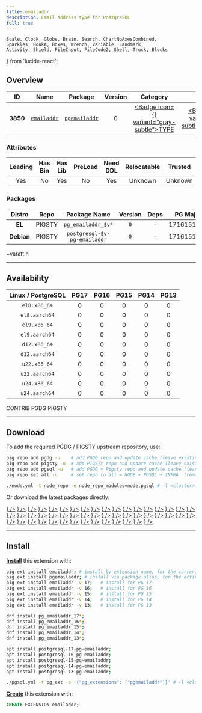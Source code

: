 ```yaml
---
title: emailaddr
description: Email address type for PostgreSQL
full: true
---
```


    Scale, Clock, Globe, Brain, Search, ChartNoAxesCombined,
    Sparkles, BookA, Boxes, Wrench, Variable, Landmark,
    Activity, Shield, FileInput, FileCode2, Shell, Truck, Blocks
} from 'lucide-react';

## Overview

| <TooltipIconButton tooltip="Extension unique identifier" side="top">ID</TooltipIconButton> | <TooltipIconButton tooltip="Extension name" side="top">Name</TooltipIconButton> | <TooltipIconButton tooltip="Package name for installation" side="top">Package</TooltipIconButton> | <TooltipIconButton tooltip="Latest available extension version" side="top">Version</TooltipIconButton> | <TooltipIconButton tooltip="Extension category" side="top">Category</TooltipIconButton> | <TooltipIconButton tooltip="Open source license" side="top">License</TooltipIconButton> | <TooltipIconButton tooltip="Programming language" side="top">Lang</TooltipIconButton> |
|:--------:|:--------:|:----------:|:--------------:|:---------------------------------------:|:------------------------------------------------------:|:----:|
| **3850** | [`emailaddr`](https://github.com/petere/pgemailaddr) | [`pgemailaddr`](/ext/emailaddr) | 0 | <a href="/ext/type" className="no-underline"><Badge icon={<Boxes />} variant="gray-subtle">TYPE</Badge></a> | <a href="/ext/list/license#postgresql" className="no-underline"><Badge icon={<Scale />} variant="blue-subtle">PostgreSQL</Badge></a> | <a href="/ext/list/lang#c"><Badge icon={<FileCode2 />} variant="blue-subtle">C</Badge></a> |

### Attributes

| <TooltipIconButton tooltip="The Primary Leading extension in the Package" side="top">Leading</TooltipIconButton> | <TooltipIconButton tooltip="Contains binary utils" side="top">Has Bin</TooltipIconButton> | <TooltipIconButton tooltip="Contains .so shared library files" side="top">Has Lib</TooltipIconButton> | <TooltipIconButton tooltip="Requires preloading via shared_preload_libraries" side="top">PreLoad</TooltipIconButton> | <TooltipIconButton tooltip="Requires CREATE EXTENSION DDL command" side="top">Need DDL</TooltipIconButton> | <TooltipIconButton tooltip="Can be installed in any schema" side="top">Relocatable</TooltipIconButton> | <TooltipIconButton tooltip="Can be created by non-superuser" side="top">Trusted</TooltipIconButton> | <TooltipIconButton tooltip="Schemas used by this extension" side="top">Schemas</TooltipIconButton> |
|:-------:|:-------:|:-------:|:-------:|:--------:|:-----------:|:-------:|:-------:|
| Yes | No | Yes | No | Yes | Unknown | Unknown | - |

### Packages

| <TooltipIconButton tooltip="Linux distribution family, EL or Debian" side="top">Distro</TooltipIconButton> | <TooltipIconButton tooltip="Package repository" side="top">Repo</TooltipIconButton> | <TooltipIconButton tooltip="The RPM/DEB Package Name Pattern (replace $v with real pg major)" side="top">Package Name</TooltipIconButton> | <TooltipIconButton tooltip="Latest package version" side="top">Version</TooltipIconButton> | <TooltipIconButton tooltip="RPM/DEB Package dependencies" side="top">Deps</TooltipIconButton> | <TooltipIconButton tooltip="Available in these PostgreSQL Major Versions" side="top">PG Major</TooltipIconButton> |
|:----------:|:--------:|:------------------------:|:-----------:|:------------:|:------------------:|
|   **EL**   | <Badge variant="amber-subtle"><span className="font-bold">PIGSTY</span></Badge> | `pg_emailaddr_$v*` | `0` | - | <Badge variant="green-subtle">17</Badge><Badge variant="green-subtle">16</Badge><Badge variant="green-subtle">15</Badge><Badge variant="green-subtle">14</Badge><Badge variant="green-subtle">13</Badge> |
| **Debian** | <Badge variant="amber-subtle"><span className="font-bold">PIGSTY</span></Badge> | `postgresql-$v-pg-emailaddr` | `0` | - | <Badge variant="green-subtle">17</Badge><Badge variant="green-subtle">16</Badge><Badge variant="green-subtle">15</Badge><Badge variant="green-subtle">14</Badge><Badge variant="green-subtle">13</Badge> |


<Callout title="Comments" type="info">
    +varatt.h
</Callout>


------

## Availability

| <TooltipIconButton tooltip="Linux Distro Arch / PostgreSQL Major Version" side="top">Linux / PostgreSQL </TooltipIconButton> | **PG17** | **PG16** | **PG15** | **PG14** | **PG13** |
|:-----:|:-----:|:-----:|:-----:|:-----:|:-----:|
| `el8.x86_64` | <Badge variant="amber-subtle">0</Badge> | <Badge variant="amber-subtle">0</Badge> | <Badge variant="amber-subtle">0</Badge> | <Badge variant="amber-subtle">0</Badge> | <Badge variant="amber-subtle">0</Badge> |
| `el8.aarch64` | <Badge variant="amber-subtle">0</Badge> | <Badge variant="amber-subtle">0</Badge> | <Badge variant="amber-subtle">0</Badge> | <Badge variant="amber-subtle">0</Badge> | <Badge variant="amber-subtle">0</Badge> |
| `el9.x86_64` | <Badge variant="amber-subtle">0</Badge> | <Badge variant="amber-subtle">0</Badge> | <Badge variant="amber-subtle">0</Badge> | <Badge variant="amber-subtle">0</Badge> | <Badge variant="amber-subtle">0</Badge> |
| `el9.aarch64` | <Badge variant="amber-subtle">0</Badge> | <Badge variant="amber-subtle">0</Badge> | <Badge variant="amber-subtle">0</Badge> | <Badge variant="amber-subtle">0</Badge> | <Badge variant="amber-subtle">0</Badge> |
| `d12.x86_64` | <Badge variant="amber-subtle">0</Badge> | <Badge variant="amber-subtle">0</Badge> | <Badge variant="amber-subtle">0</Badge> | <Badge variant="amber-subtle">0</Badge> | <Badge variant="amber-subtle">0</Badge> |
| `d12.aarch64` | <Badge variant="amber-subtle">0</Badge> | <Badge variant="amber-subtle">0</Badge> | <Badge variant="amber-subtle">0</Badge> | <Badge variant="amber-subtle">0</Badge> | <Badge variant="amber-subtle">0</Badge> |
| `u22.x86_64` | <Badge variant="amber-subtle">0</Badge> | <Badge variant="amber-subtle">0</Badge> | <Badge variant="amber-subtle">0</Badge> | <Badge variant="amber-subtle">0</Badge> | <Badge variant="amber-subtle">0</Badge> |
| `u22.aarch64` | <Badge variant="amber-subtle">0</Badge> | <Badge variant="amber-subtle">0</Badge> | <Badge variant="amber-subtle">0</Badge> | <Badge variant="amber-subtle">0</Badge> | <Badge variant="amber-subtle">0</Badge> |
| `u24.x86_64` | <Badge variant="amber-subtle">0</Badge> | <Badge variant="amber-subtle">0</Badge> | <Badge variant="amber-subtle">0</Badge> | <Badge variant="amber-subtle">0</Badge> | <Badge variant="amber-subtle">0</Badge> |
| `u24.aarch64` | <Badge variant="amber-subtle">0</Badge> | <Badge variant="amber-subtle">0</Badge> | <Badge variant="amber-subtle">0</Badge> | <Badge variant="amber-subtle">0</Badge> | <Badge variant="amber-subtle">0</Badge> |

<Badge variant="green-subtle"><span className="font-black">CONTRIB</span></Badge> <Badge variant="blue-subtle"><span className="font-black">PGDG</span></Badge> <Badge variant="amber-subtle"><span className="font-black">PIGSTY</span></Badge>

------

## Download

To add the required PGDG / PIGSTY upstream repository, use:

```bash tab="pig"
pig repo add pgdg -u    # add PGDG repo and update cache (leave existing repos)
pig repo add pigsty -u  # add PIGSTY repo and update cache (leave existing repos)
pig repo add pgsql -u   # add PGDG + Pigsty repo and update cache (leave existing repos)
pig repo set all -u     # set repo to all = NODE + PGSQL + INFRA  (remove existing repos)
```
```bash tab="pigsty"
./node.yml -t node_repo -e node_repo_modules=node,pgsql # -l <cluster>
```

Or download the latest packages directly:

<Files>
    <Folder name="el8.x86_64">
        <a href="https://repo.pigsty.io/yum/pgsql/el8.x86_64/pg_emailaddr_17-0-1PIGSTY.el8.x86_64.rpm"><File name="pg_emailaddr_17-0-1PIGSTY.el8.x86_64.rpm" icon={<Package className="text-emerald-500" />} /></a>
        <a href="https://repo.pigsty.io/yum/pgsql/el8.x86_64/pg_emailaddr_16-0-1PIGSTY.el8.x86_64.rpm"><File name="pg_emailaddr_16-0-1PIGSTY.el8.x86_64.rpm" icon={<Package className="text-emerald-500" />} /></a>
        <a href="https://repo.pigsty.io/yum/pgsql/el8.x86_64/pg_emailaddr_15-0-1PIGSTY.el8.x86_64.rpm"><File name="pg_emailaddr_15-0-1PIGSTY.el8.x86_64.rpm" icon={<Package className="text-emerald-500" />} /></a>
        <a href="https://repo.pigsty.io/yum/pgsql/el8.x86_64/pg_emailaddr_14-0-1PIGSTY.el8.x86_64.rpm"><File name="pg_emailaddr_14-0-1PIGSTY.el8.x86_64.rpm" icon={<Package className="text-emerald-500" />} /></a>
        <a href="https://repo.pigsty.io/yum/pgsql/el8.x86_64/pg_emailaddr_13-0-1PIGSTY.el8.x86_64.rpm"><File name="pg_emailaddr_13-0-1PIGSTY.el8.x86_64.rpm" icon={<Package className="text-emerald-500" />} /></a>
    </Folder>
    <Folder name="el8.aarch64">
        <a href="https://repo.pigsty.io/yum/pgsql/el8.aarch64/pg_emailaddr_17-0-1PIGSTY.el8.aarch64.rpm"><File name="pg_emailaddr_17-0-1PIGSTY.el8.aarch64.rpm" icon={<Package className="text-orange-500" />} /></a>
        <a href="https://repo.pigsty.io/yum/pgsql/el8.aarch64/pg_emailaddr_16-0-1PIGSTY.el8.aarch64.rpm"><File name="pg_emailaddr_16-0-1PIGSTY.el8.aarch64.rpm" icon={<Package className="text-orange-500" />} /></a>
        <a href="https://repo.pigsty.io/yum/pgsql/el8.aarch64/pg_emailaddr_15-0-1PIGSTY.el8.aarch64.rpm"><File name="pg_emailaddr_15-0-1PIGSTY.el8.aarch64.rpm" icon={<Package className="text-orange-500" />} /></a>
        <a href="https://repo.pigsty.io/yum/pgsql/el8.aarch64/pg_emailaddr_14-0-1PIGSTY.el8.aarch64.rpm"><File name="pg_emailaddr_14-0-1PIGSTY.el8.aarch64.rpm" icon={<Package className="text-orange-500" />} /></a>
        <a href="https://repo.pigsty.io/yum/pgsql/el8.aarch64/pg_emailaddr_13-0-1PIGSTY.el8.aarch64.rpm"><File name="pg_emailaddr_13-0-1PIGSTY.el8.aarch64.rpm" icon={<Package className="text-orange-500" />} /></a>
    </Folder>
    <Folder name="el9.x86_64">
        <a href="https://repo.pigsty.io/yum/pgsql/el9.x86_64/pg_emailaddr_17-0-1PIGSTY.el9.x86_64.rpm"><File name="pg_emailaddr_17-0-1PIGSTY.el9.x86_64.rpm" icon={<Package className="text-emerald-500" />} /></a>
        <a href="https://repo.pigsty.io/yum/pgsql/el9.x86_64/pg_emailaddr_16-0-1PIGSTY.el9.x86_64.rpm"><File name="pg_emailaddr_16-0-1PIGSTY.el9.x86_64.rpm" icon={<Package className="text-emerald-500" />} /></a>
        <a href="https://repo.pigsty.io/yum/pgsql/el9.x86_64/pg_emailaddr_15-0-1PIGSTY.el9.x86_64.rpm"><File name="pg_emailaddr_15-0-1PIGSTY.el9.x86_64.rpm" icon={<Package className="text-emerald-500" />} /></a>
        <a href="https://repo.pigsty.io/yum/pgsql/el9.x86_64/pg_emailaddr_14-0-1PIGSTY.el9.x86_64.rpm"><File name="pg_emailaddr_14-0-1PIGSTY.el9.x86_64.rpm" icon={<Package className="text-emerald-500" />} /></a>
        <a href="https://repo.pigsty.io/yum/pgsql/el9.x86_64/pg_emailaddr_13-0-1PIGSTY.el9.x86_64.rpm"><File name="pg_emailaddr_13-0-1PIGSTY.el9.x86_64.rpm" icon={<Package className="text-emerald-500" />} /></a>
    </Folder>
    <Folder name="el9.aarch64">
        <a href="https://repo.pigsty.io/yum/pgsql/el9.aarch64/pg_emailaddr_17-0-1PIGSTY.el9.aarch64.rpm"><File name="pg_emailaddr_17-0-1PIGSTY.el9.aarch64.rpm" icon={<Package className="text-orange-500" />} /></a>
        <a href="https://repo.pigsty.io/yum/pgsql/el9.aarch64/pg_emailaddr_16-0-1PIGSTY.el9.aarch64.rpm"><File name="pg_emailaddr_16-0-1PIGSTY.el9.aarch64.rpm" icon={<Package className="text-orange-500" />} /></a>
        <a href="https://repo.pigsty.io/yum/pgsql/el9.aarch64/pg_emailaddr_15-0-1PIGSTY.el9.aarch64.rpm"><File name="pg_emailaddr_15-0-1PIGSTY.el9.aarch64.rpm" icon={<Package className="text-orange-500" />} /></a>
        <a href="https://repo.pigsty.io/yum/pgsql/el9.aarch64/pg_emailaddr_14-0-1PIGSTY.el9.aarch64.rpm"><File name="pg_emailaddr_14-0-1PIGSTY.el9.aarch64.rpm" icon={<Package className="text-orange-500" />} /></a>
        <a href="https://repo.pigsty.io/yum/pgsql/el9.aarch64/pg_emailaddr_13-0-1PIGSTY.el9.aarch64.rpm"><File name="pg_emailaddr_13-0-1PIGSTY.el9.aarch64.rpm" icon={<Package className="text-orange-500" />} /></a>
    </Folder>
    <Folder name="d12.x86_64">
        <a href="https://repo.pigsty.io/apt/pgsql/bookworm/pool/main/p/pg-emailaddr/postgresql-17-pg-emailaddr_0-1PIGSTY~bookworm_amd64.deb"><File name="postgresql-17-pg-emailaddr_0-1PIGSTY~bookworm_amd64.deb" icon={<Box className="text-emerald-500" />} /></a>
        <a href="https://repo.pigsty.io/apt/pgsql/bookworm/pool/main/p/pg-emailaddr/postgresql-16-pg-emailaddr_0-1PIGSTY~bookworm_amd64.deb"><File name="postgresql-16-pg-emailaddr_0-1PIGSTY~bookworm_amd64.deb" icon={<Box className="text-emerald-500" />} /></a>
        <a href="https://repo.pigsty.io/apt/pgsql/bookworm/pool/main/p/pg-emailaddr/postgresql-15-pg-emailaddr_0-1PIGSTY~bookworm_amd64.deb"><File name="postgresql-15-pg-emailaddr_0-1PIGSTY~bookworm_amd64.deb" icon={<Box className="text-emerald-500" />} /></a>
        <a href="https://repo.pigsty.io/apt/pgsql/bookworm/pool/main/p/pg-emailaddr/postgresql-14-pg-emailaddr_0-1PIGSTY~bookworm_amd64.deb"><File name="postgresql-14-pg-emailaddr_0-1PIGSTY~bookworm_amd64.deb" icon={<Box className="text-emerald-500" />} /></a>
        <a href="https://repo.pigsty.io/apt/pgsql/bookworm/pool/main/p/pg-emailaddr/postgresql-13-pg-emailaddr_0-1PIGSTY~bookworm_amd64.deb"><File name="postgresql-13-pg-emailaddr_0-1PIGSTY~bookworm_amd64.deb" icon={<Box className="text-emerald-500" />} /></a>
    </Folder>
    <Folder name="d12.aarch64">
        <a href="https://repo.pigsty.io/apt/pgsql/bookworm/pool/main/p/pg-emailaddr/postgresql-17-pg-emailaddr_0-1PIGSTY~bookworm_arm64.deb"><File name="postgresql-17-pg-emailaddr_0-1PIGSTY~bookworm_arm64.deb" icon={<Box className="text-orange-500" />} /></a>
        <a href="https://repo.pigsty.io/apt/pgsql/bookworm/pool/main/p/pg-emailaddr/postgresql-16-pg-emailaddr_0-1PIGSTY~bookworm_arm64.deb"><File name="postgresql-16-pg-emailaddr_0-1PIGSTY~bookworm_arm64.deb" icon={<Box className="text-orange-500" />} /></a>
        <a href="https://repo.pigsty.io/apt/pgsql/bookworm/pool/main/p/pg-emailaddr/postgresql-15-pg-emailaddr_0-1PIGSTY~bookworm_arm64.deb"><File name="postgresql-15-pg-emailaddr_0-1PIGSTY~bookworm_arm64.deb" icon={<Box className="text-orange-500" />} /></a>
        <a href="https://repo.pigsty.io/apt/pgsql/bookworm/pool/main/p/pg-emailaddr/postgresql-14-pg-emailaddr_0-1PIGSTY~bookworm_arm64.deb"><File name="postgresql-14-pg-emailaddr_0-1PIGSTY~bookworm_arm64.deb" icon={<Box className="text-orange-500" />} /></a>
        <a href="https://repo.pigsty.io/apt/pgsql/bookworm/pool/main/p/pg-emailaddr/postgresql-13-pg-emailaddr_0-1PIGSTY~bookworm_arm64.deb"><File name="postgresql-13-pg-emailaddr_0-1PIGSTY~bookworm_arm64.deb" icon={<Box className="text-orange-500" />} /></a>
    </Folder>
    <Folder name="u22.x86_64">
        <a href="https://repo.pigsty.io/apt/pgsql/jammy/pool/main/p/pg-emailaddr/postgresql-17-pg-emailaddr_0-1PIGSTY~jammy_amd64.deb"><File name="postgresql-17-pg-emailaddr_0-1PIGSTY~jammy_amd64.deb" icon={<Box className="text-emerald-500" />} /></a>
        <a href="https://repo.pigsty.io/apt/pgsql/jammy/pool/main/p/pg-emailaddr/postgresql-16-pg-emailaddr_0-1PIGSTY~jammy_amd64.deb"><File name="postgresql-16-pg-emailaddr_0-1PIGSTY~jammy_amd64.deb" icon={<Box className="text-emerald-500" />} /></a>
        <a href="https://repo.pigsty.io/apt/pgsql/jammy/pool/main/p/pg-emailaddr/postgresql-15-pg-emailaddr_0-1PIGSTY~jammy_amd64.deb"><File name="postgresql-15-pg-emailaddr_0-1PIGSTY~jammy_amd64.deb" icon={<Box className="text-emerald-500" />} /></a>
        <a href="https://repo.pigsty.io/apt/pgsql/jammy/pool/main/p/pg-emailaddr/postgresql-14-pg-emailaddr_0-1PIGSTY~jammy_amd64.deb"><File name="postgresql-14-pg-emailaddr_0-1PIGSTY~jammy_amd64.deb" icon={<Box className="text-emerald-500" />} /></a>
        <a href="https://repo.pigsty.io/apt/pgsql/jammy/pool/main/p/pg-emailaddr/postgresql-13-pg-emailaddr_0-1PIGSTY~jammy_amd64.deb"><File name="postgresql-13-pg-emailaddr_0-1PIGSTY~jammy_amd64.deb" icon={<Box className="text-emerald-500" />} /></a>
    </Folder>
    <Folder name="u22.aarch64">
        <a href="https://repo.pigsty.io/apt/pgsql/jammy/pool/main/p/pg-emailaddr/postgresql-17-pg-emailaddr_0-1PIGSTY~jammy_arm64.deb"><File name="postgresql-17-pg-emailaddr_0-1PIGSTY~jammy_arm64.deb" icon={<Box className="text-orange-500" />} /></a>
        <a href="https://repo.pigsty.io/apt/pgsql/jammy/pool/main/p/pg-emailaddr/postgresql-16-pg-emailaddr_0-1PIGSTY~jammy_arm64.deb"><File name="postgresql-16-pg-emailaddr_0-1PIGSTY~jammy_arm64.deb" icon={<Box className="text-orange-500" />} /></a>
        <a href="https://repo.pigsty.io/apt/pgsql/jammy/pool/main/p/pg-emailaddr/postgresql-15-pg-emailaddr_0-1PIGSTY~jammy_arm64.deb"><File name="postgresql-15-pg-emailaddr_0-1PIGSTY~jammy_arm64.deb" icon={<Box className="text-orange-500" />} /></a>
        <a href="https://repo.pigsty.io/apt/pgsql/jammy/pool/main/p/pg-emailaddr/postgresql-14-pg-emailaddr_0-1PIGSTY~jammy_arm64.deb"><File name="postgresql-14-pg-emailaddr_0-1PIGSTY~jammy_arm64.deb" icon={<Box className="text-orange-500" />} /></a>
        <a href="https://repo.pigsty.io/apt/pgsql/jammy/pool/main/p/pg-emailaddr/postgresql-13-pg-emailaddr_0-1PIGSTY~jammy_arm64.deb"><File name="postgresql-13-pg-emailaddr_0-1PIGSTY~jammy_arm64.deb" icon={<Box className="text-orange-500" />} /></a>
    </Folder>
    <Folder name="u24.x86_64">
        <a href="https://repo.pigsty.io/apt/pgsql/noble/pool/main/p/pg-emailaddr/postgresql-17-pg-emailaddr_0-1PIGSTY~noble_amd64.deb"><File name="postgresql-17-pg-emailaddr_0-1PIGSTY~noble_amd64.deb" icon={<Box className="text-emerald-500" />} /></a>
        <a href="https://repo.pigsty.io/apt/pgsql/noble/pool/main/p/pg-emailaddr/postgresql-16-pg-emailaddr_0-1PIGSTY~noble_amd64.deb"><File name="postgresql-16-pg-emailaddr_0-1PIGSTY~noble_amd64.deb" icon={<Box className="text-emerald-500" />} /></a>
        <a href="https://repo.pigsty.io/apt/pgsql/noble/pool/main/p/pg-emailaddr/postgresql-15-pg-emailaddr_0-1PIGSTY~noble_amd64.deb"><File name="postgresql-15-pg-emailaddr_0-1PIGSTY~noble_amd64.deb" icon={<Box className="text-emerald-500" />} /></a>
        <a href="https://repo.pigsty.io/apt/pgsql/noble/pool/main/p/pg-emailaddr/postgresql-14-pg-emailaddr_0-1PIGSTY~noble_amd64.deb"><File name="postgresql-14-pg-emailaddr_0-1PIGSTY~noble_amd64.deb" icon={<Box className="text-emerald-500" />} /></a>
        <a href="https://repo.pigsty.io/apt/pgsql/noble/pool/main/p/pg-emailaddr/postgresql-13-pg-emailaddr_0-1PIGSTY~noble_amd64.deb"><File name="postgresql-13-pg-emailaddr_0-1PIGSTY~noble_amd64.deb" icon={<Box className="text-emerald-500" />} /></a>
    </Folder>
    <Folder name="u24.aarch64">
        <a href="https://repo.pigsty.io/apt/pgsql/noble/pool/main/p/pg-emailaddr/postgresql-17-pg-emailaddr_0-1PIGSTY~noble_arm64.deb"><File name="postgresql-17-pg-emailaddr_0-1PIGSTY~noble_arm64.deb" icon={<Box className="text-orange-500" />} /></a>
        <a href="https://repo.pigsty.io/apt/pgsql/noble/pool/main/p/pg-emailaddr/postgresql-16-pg-emailaddr_0-1PIGSTY~noble_arm64.deb"><File name="postgresql-16-pg-emailaddr_0-1PIGSTY~noble_arm64.deb" icon={<Box className="text-orange-500" />} /></a>
        <a href="https://repo.pigsty.io/apt/pgsql/noble/pool/main/p/pg-emailaddr/postgresql-15-pg-emailaddr_0-1PIGSTY~noble_arm64.deb"><File name="postgresql-15-pg-emailaddr_0-1PIGSTY~noble_arm64.deb" icon={<Box className="text-orange-500" />} /></a>
        <a href="https://repo.pigsty.io/apt/pgsql/noble/pool/main/p/pg-emailaddr/postgresql-14-pg-emailaddr_0-1PIGSTY~noble_arm64.deb"><File name="postgresql-14-pg-emailaddr_0-1PIGSTY~noble_arm64.deb" icon={<Box className="text-orange-500" />} /></a>
        <a href="https://repo.pigsty.io/apt/pgsql/noble/pool/main/p/pg-emailaddr/postgresql-13-pg-emailaddr_0-1PIGSTY~noble_arm64.deb"><File name="postgresql-13-pg-emailaddr_0-1PIGSTY~noble_arm64.deb" icon={<Box className="text-orange-500" />} /></a>
    </Folder>
</Files>

------

## Install

[**Install**](/docs/pgsql/ext/install) this extension with:

```bash tab="pig"
pig ext install emailaddr; # install by extension name, for the current active PG version
pig ext install pgemailaddr; # install via package alias, for the active PG version
pig ext install emailaddr -v 17;   # install for PG 17
pig ext install emailaddr -v 16;   # install for PG 16
pig ext install emailaddr -v 15;   # install for PG 15
pig ext install emailaddr -v 14;   # install for PG 14
pig ext install emailaddr -v 13;   # install for PG 13
```
```bash tab="yum" 
dnf install pg_emailaddr_17*;
dnf install pg_emailaddr_16*;
dnf install pg_emailaddr_15*;
dnf install pg_emailaddr_14*;
dnf install pg_emailaddr_13*;
```
```bash tab="apt" 
apt install postgresql-17-pg-emailaddr;
apt install postgresql-16-pg-emailaddr;
apt install postgresql-15-pg-emailaddr;
apt install postgresql-14-pg-emailaddr;
apt install postgresql-13-pg-emailaddr;
```
```bash tab="ansible"
./pgsql.yml -t pg_ext -e '{"pg_extensions": ["pgemailaddr"]}' # -l <cls>
```

[**Create**](/docs/pgsql/ext/create) this extension with:

```sql
CREATE EXTENSION emailaddr;
```


